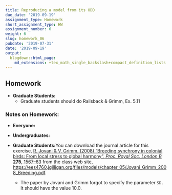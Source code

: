 ```yaml
---
title: Reproducing a model from its ODD
due_date: '2019-09-19'
assignment_type: Homework
short_assignment_type: HW
assignment_number: 6
weight: 6
slug: homework_06
pubdate: '2019-07-31'
date: '2019-09-19'
output:
  blogdown::html_page:
    md_extensions: +tex_math_single_backslash+compact_definition_lists
---
```

## Homework

* **Graduate Students:**
  * Graduate students should do Railsback & Grimm, Ex. 5.11

### Notes on Homework:


* **Everyone:**
* **Undergraduates:**
* **Graduate Students:**You can download the journal article for this exercise, [R. Jovani & V. Grimm. (2008) "Breeding synchrony in colonial birds: From local stress to global harmony", _Proc. Royal Soc. London B_ **275**, 1567--63](/files/models/chapter_05/Jovani_Grimm_2008_Breeding.pdf) from the class web site,
  <https://ees4760.jgilligan.org/files/models/chapter_05/Jovani_Grimm_2008_Breeding.pdf>.

  * The paper by Jovani and Grimm forgot to specify the parameter `SD.` It should have the value 10.0.

